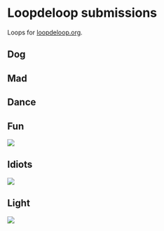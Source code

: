 
# Loopdeloop submissions

Loops for [loopdeloop.org](http://www.loopdeloop.org/).

## Dog

<Vimeo id="282191207" />

## Mad

<Vimeo id="48289893" />

## Dance

<Vimeo id="165720790" />

## Fun

<Image src={FunGif} />

## Idiots

<Image src="https://66.media.tumblr.com/tumblr_m06pvu7sRh1r269aho1_500.gif" />

## Light

<Image src="https://66.media.tumblr.com/38fd4ab3bbb0efaf5cbab050a3a0195e/tumblr_mzxm9jttIM1r269aho1_500.gif" />
